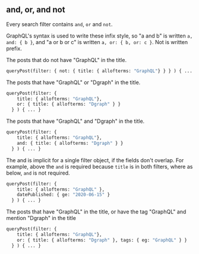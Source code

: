 ## and, or, and not

Every search filter contains `and`, `or` and `not`.

GraphQL's syntax is used to write these infix style, so "a and b" is written `a, and: { b }`, and "a or b or c" is written `a, or: { b, or: c }`.  Not is written prefix.

The posts that do not have "GraphQL" in the title.

```graphql
queryPost(filter: { not: { title: { allofterms: "GraphQL"} } } ) { ... }
```

The posts that have "GraphQL" or "Dgraph" in the title.

```graphql
queryPost(filter: {
    title: { allofterms: "GraphQL"},
    or: { title: { allofterms: "Dgraph" } }
  } ) { ... }
```

The posts that have "GraphQL" and "Dgraph" in the title.

```graphql
queryPost(filter: {
    title: { allofterms: "GraphQL"},
    and: { title: { allofterms: "Dgraph" } }
  } ) { ... }
```

The and is implicit for a single filter object, if the fields don't overlap.  For example, above the `and` is required because `title` is in both filters, where as below, `and` is not required.

```graphql
queryPost(filter: {
    title: { allofterms: "GraphQL" },
    datePublished: { ge: "2020-06-15" }
  } ) { ... }
```

The posts that have "GraphQL" in the title, or have the tag "GraphQL" and mention "Dgraph" in the title

```graphql
queryPost(filter: {
    title: { allofterms: "GraphQL"},
    or: { title: { allofterms: "Dgraph" }, tags: { eg: "GraphQL" } }
  } ) { ... }
```